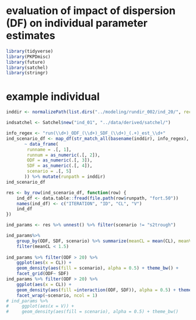# evaluation of impact of dispersion (DF) on individual parameter estimates

```r
library(tidyverse)
library(PKPDmisc)
library(future)
library(satchel)
library(stringr)
```

# example individual

```r
inddir <- normalizePath(list.dirs("../modeling/rundir_002/ind_20/", recursive = F))

indsatchel <- Satchel$new("ind_01", "../data/derived/satchel/")
```

```r
info_regex <- "run(\\d+)_ODF_(\\d+)_SDF_(\\d+)_(.+)_est_\\d+"
ind_scenario_df <- map_df(str_match_all(basename(inddir), info_regex),
       ~ data_frame(
        runname = .[, 1],
        runnum = as_numeric(.[, 2]),
        ODF = as_numeric(.[, 3]),
        SDF = as_numeric(.[, 4]),
        scenario = .[, 5]
       )) %>% mutate(runpath = inddir)
ind_scenario_df
```

```r
res <- by_row(ind_scenario_df, function(row) {
    ind_df <- data.table::fread(file.path(row$runpath, "fort.50"))
    names(ind_df) <- c("ITERATION", "ID", "CL", "V")
    ind_df
})

ind_params <- res %>% unnest() %>% filter(scenario != "s2trough")

ind_params%>% 
    group_by(ODF, SDF, scenario) %>% summarize(meanCL = mean(CL), meanV = mean(V)) %>%
    filter(meanCL < 1.5)
     
ind_params %>% filter(ODF > 20) %>%
    ggplot(aes(x = CL)) + 
    geom_density(aes(fill = scenario), alpha = 0.5) + theme_bw() +
    facet_grid(ODF~ SDF)
ind_params %>% filter(ODF > 20) %>%
    ggplot(aes(x = CL)) + 
    geom_density(aes(fill =interaction(ODF, SDF)), alpha = 0.5) + theme_bw() +
    facet_wrap(~scenario, ncol = 1)
# ind_params %>%
#     ggplot(aes(x = V)) + 
#     geom_density(aes(fill = scenario), alpha = 0.5) + theme_bw()

```


